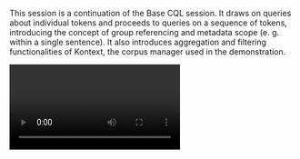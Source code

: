 This session is a continuation of the Base CQL session. It draws on queries about individual tokens and proceeds to queries on a sequence of tokens, introducing the concept of group referencing and metadata scope (e. g. within a single sentence). It also introduces aggregation and filtering functionalities of Kontext, the corpus manager used in the demonstration.

<Video provider="youtube" id="CTPl9BjmmU4">
  Session 6 - Advanced CQL
</Video>
